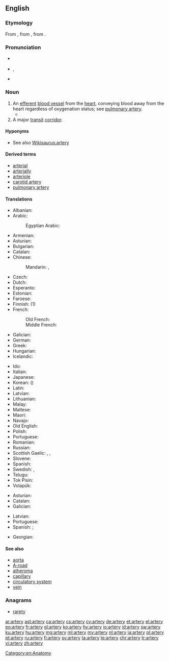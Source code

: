 ==English==
{{wikipedia}}

===Etymology===
From {{etyl|fro|en}} {{term|artaire|lang=fro}}, from {{etyl|la|en}} {{m|la|artēria||windpipe, artery}}, from {{etyl|grc|en}} {{term|ἀρτηρία|lang=grc|sc=polytonic}}.

===Pronunciation===
* {{a|RP}} {{IPA|/ˈɑː.tə.ɹi/|lang=en}}
* {{a|US}} {{enPR|ärʹtəɹi}}, {{IPA|/ˈɑɹ.təɹɪ/|lang=en}}
* {{audio|en-us-artery.ogg|Audio (US)|lang=en}}

===Noun===
{{en-noun|arteries}}

# An [[efferent]] [[blood vessel]] from the [[heart]], conveying blood away from the heart regardless of oxygenation status; see [[pulmonary artery]].
#* {{quote-magazine|year=2013|month=July-August|author=[http://www.americanscientist.org/authors/detail/stephen-p-lownie Stephen P. Lownie], [http://www.americanscientist.org/authors/detail/david-m-pelz David M. Pelz]
|magazine={{w|American Scientist}}|title=[http://www.americanscientist.org/issues/feature/2013/4/stents-to-prevent-stroke Stents to Prevent Stroke]
|passage=As we age, the major '''arteries''' of our bodies frequently become thickened with plaque, a fatty material with an oatmeal-like consistency that builds up along the inner lining of blood vessels. The reason plaque forms isn’t entirely known, but it seems to be related to high levels of cholesterol inducing an inflammatory response, which can also attract and trap more cellular debris over time.}}
# A major [[transit]] [[corridor]].

====Hyponyms====
* See also [[Wikisaurus:artery]]

====Derived terms====
* [[arterial]]
* [[arterially]]
* [[arteriole]]
* [[carotid artery]]
* [[pulmonary artery]]

====Translations====
{{trans-top|blood vessel from the heart}}
* Albanian: {{t+|sq|arterie}}
* Arabic: {{t|ar|شِرْيَان|m}}
*: Egyptian Arabic: {{t|arz|شريان|m|tr=šeryaan|sc=Arab}}
* Armenian: {{t|hy|զարկերակ}}
* Asturian: {{t+|ast|arteria|f}}
* Bulgarian: {{t+|bg|артерия}}
* Catalan: {{t|ca|artèria|f}}
* Chinese:
*: Mandarin: {{t+|cmn|動脈|sc=Hani}}, {{t+|cmn|动脉|tr=dòngmài|sc=Hani}}
* Czech: {{t+|cs|tepna|f}}
* Dutch: {{t+|nl|slagader|m}}
* Esperanto: {{t|eo|arterio}}
* Estonian: {{t|et|arter}}
* Faroese: {{t|fo|lívæðr|f}}
* Finnish: {{t|fi|valtimo}} (1)
* French: {{t+|fr|artère|f}}
*: Old French: {{t|fro|artere|f}}
*: Middle French: {{t|frm|artere|f}}
* Galician: {{t+|gl|arteria|f}}
* German: {{t+|de|Arterie|f}}
* Greek: {{t+|el|αρτηρία|f}}
* Hungarian: {{t+|hu|artéria}}
* Icelandic: {{t+|is|slagæð|f}}
{{trans-mid}}
* Ido: {{t+|io|arterio}}
* Italian: {{t+|it|arteria|f}}
* Japanese: {{t+|ja|動脈|tr=どうみゃく, dōmyaku}}
* Korean: {{t+|ko|동맥|sc=Hang}} ({{t+|ko|動脈|sc=Hani}})
* Latin: {{t|la|artēria|f}}
* Latvian: {{t+|lv|artērija|f}}
* Lithuanian: {{t|lt|arterija|f}}
* Malay: {{t|ms|arteri}}
* Maltese: {{t|mt|arterja}}
* Maori: {{t|mi|ia tuku}}
* Navajo: {{t|nv|atsʼoos łichíʼígíí}}
* Old English: {{t|ang|ǽdre|f}}
* Polish: {{t+|pl|tętnica|f}}
* Portuguese: {{t+|pt|artéria|f}}
* Romanian: {{t+|ro|arteră|f}}
* Russian: {{t+|ru|арте́рия|f}}
* Scottish Gaelic: {{t|gd|cuisle|f}}, {{t|gd|cuisle-fhala|f}}, {{t|gd|cuisle-mhòr|f}}
* Slovene: {{t+|sl|arterija|f}}
* Spanish: {{t+|es|arteria|f}}
* Swedish: {{t+|sv|artär|c}}, {{t+|sv|pulsåder|c}}
* Telugu: {{t+|te|ధమని}}
* Tok Pisin: {{t|tpi|mambu bilong blut}}
* Volapük: {{t+|vo|ratär}}
{{trans-bottom}}

{{trans-top|major transit corridor}}
* Asturian: {{t+|ast|arteria|f}}
* Catalan: {{t|ca|artèria|f}}
* Galician: {{t+|gl|arteria|f}}
{{trans-mid}}
* Latvian: {{t+|lv|artērija|f}}
* Portuguese: {{t+|pt|artéria|f}}
* Spanish: {{t|es|carretera principal|f}}; {{t+|es|arteria|f}}
{{trans-bottom}}

{{checktrans-top}}
* Georgian: {{t-check|ka|არტერია}}
{{trans-mid}}
{{trans-bottom}}

====See also====
* [[aorta]]
* [[A-road]]
* [[atheroma]]
* [[capillary]]
* [[circulatory system]]
* [[vein]]

===Anagrams===
* [[rarety#English|rarety]]

[[Category:en:Anatomy]]

[[ar:artery]]
[[ast:artery]]
[[ca:artery]]
[[cs:artery]]
[[cy:artery]]
[[de:artery]]
[[et:artery]]
[[el:artery]]
[[eo:artery]]
[[fr:artery]]
[[gl:artery]]
[[ko:artery]]
[[hy:artery]]
[[io:artery]]
[[id:artery]]
[[sw:artery]]
[[ku:artery]]
[[hu:artery]]
[[mg:artery]]
[[ml:artery]]
[[my:artery]]
[[nl:artery]]
[[ja:artery]]
[[pl:artery]]
[[pt:artery]]
[[ru:artery]]
[[fi:artery]]
[[sv:artery]]
[[ta:artery]]
[[te:artery]]
[[chr:artery]]
[[tr:artery]]
[[vi:artery]]
[[zh:artery]]